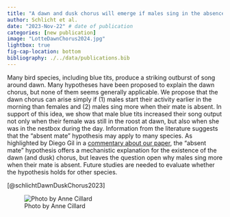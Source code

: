 ```yaml
---
title: "A dawn and dusk chorus will emerge if males sing in the absence of their mate" 
author: Schlicht et al.
date: "2023-Nov-22" # date of publication
categories: [new publication]
image: "LotteDawnChorus2024.jpg"
lightbox: true
fig-cap-location: bottom
bibliography: ./../data/publications.bib
---
```


Many bird species, including blue tits, produce a striking outburst of song around dawn. Many hypotheses have been proposed to explain the dawn chorus, but none of them seems generally applicable. We propose that the dawn chorus can arise simply if (1) males start their activity earlier in the morning than females and (2) males sing more when their mate is absent. In support of this idea, we show that male blue tits increased their song output not only when their female was still in the roost at dawn, but also when she was in the nestbox during the day. Information from the literature suggests that the “absent mate” hypothesis may apply to many species. As highlighted by Diego Gil in a [commentary about our paper](https://doi.org/10.1038/d41586-024-00264-9), the “absent mate” hypothesis offers a mechanistic explanation for the existence of the dawn (and dusk) chorus, but leaves the question open why males sing more when their mate is absent. Future studies are needed to evaluate whether the hypothesis holds for other species.

[@schlichtDawnDuskChorus2023]

![Photo by Anne Cillard](LotteDawnChorus2024.jpg)
